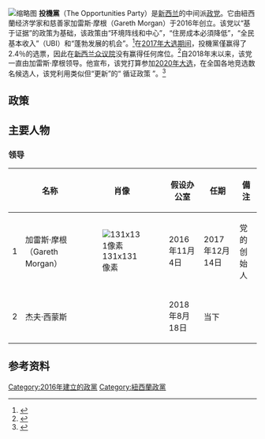 {{Infobox political party
|name=投機黨|affiliation1=|youth_wing=|membership_year=|membership=
|position=[[Radical_centrism|Radical centre]]<ref>[http://www.interest.co.nz/news/85912/mt-albert-election-test-how-palatable-opportunities-partys-radical-centrism-will-be Mt Albert by-election to test how palatable The Opportunities Party's 'radical centrism' will be in the general election; Geoff Simmons explains why 'it's time for something fresh'] {{Wayback|url=http://www.interest.co.nz/news/85912/mt-albert-election-test-how-palatable-opportunities-partys-radical-centrism-will-be |date=20201129022106 }}. Interest.co.nz. Author - Jenée Tibshraeny. Published 10 February 2017. Retrieved 19 September 2017.</ref>
|religion=|national=|european=|europarl=|affiliation1_title=|seats1_title=[[New_Zealand_House_of_Representatives|House of Representatives]]|successor=|seats1={{Composition bar|0|120|hex={{The Opportunities Party/meta/color}} }}|colours=|blank1_title=|blank1=|blank2_title=|blank2=|blank3_title=|blank3=|symbol=|student_wing=|merged=|logo=TOP CMYK Teal.png|international=|colorcode={{The Opportunities Party/meta/color}}|leader=[[Geoff_Simmons|Geoff Simmons]]|leader1_title=副黨魁|leader1_name=Shai Navot|president=|secretary_general=|spokesperson=|ideology=[[Radical_centrism|Radical centrism]]<ref name=TOPVision>{{Cite web|url=http://www.top.org.nz/vision|title=Vision|work=TOP|access-date=9 September 2017|language=en|archive-date=2021-02-06|archive-url=https://web.archive.org/web/20210206194140/https://www.top.org.nz/vision|dead-url=no}}</ref><br />[[Environmentalism|Environmentalism]]<ref name=TOPVision/>|slogan="Vote Different"|website={{Official URL}}|predecessor=|country=紐西蘭|native_name=|chairperson=|abbreviation=TOP|founder=[[Gareth_Morgan_(economist)|Gareth Morgan]]|founded=2016年11月4日|dissolved=|merger=|split=|footnotes=}}
[[File:TOP_logo_2017.svg|缩略图]]
'''投機黨'''（The Opportunities Party）是[[新西兰|新西兰]]的中间派[[政党|政党]]。它由紐西蘭经济学家和慈善家加雷斯·摩根（Gareth Morgan）于2016年创立。该党以“基于证据”的政策为基础，该政策由“环境阵线和中心”，“住房成本必須降低”，“全民基本收入”（UBI）和“蓬勃发展的机会”。<ref name="TOP Policy">{{Cite web|title=TOP Policy|url=https://www.top.org.nz/|accessdate=19 April 2020|archive-date=2021-03-12|archive-url=https://web.archive.org/web/20210312170959/https://www.top.org.nz/|dead-url=no}}</ref>在[[2017年紐西蘭大選|2017年大选期间]]，投機黨僅赢得了2.4％的选票，因此在[[紐西蘭眾議院|新西兰众议院]]没有赢得任何席位。<ref name="2017 general election results">{{Cite web|title=2017 General Election - Official Result|url=http://www.electionresults.govt.nz/electionresults_2017/|accessdate=7 October 2017|publisher=[[Electoral_Commission_(New_Zealand)|New Zealand Electoral Commission]]|archive-date=2017-10-07|archive-url=https://web.archive.org/web/20171007120051/http://www.electionresults.govt.nz/electionresults_2017/|dead-url=no}}</ref>自2018年末以来，该党一直由加雷斯·摩根领导。他宣布，该党打算参加[[2020年紐西蘭大選|2020年大选]]，在全国各地竞选数名候选人，该党利用类似但“更新”的“ 循证政策 ”。<ref>{{Cite news|url=https://www.top.org.nz/top_announces_first_candidates_for_2020_election|accessdate=20 April 2020|title=TOP Announces First Candidates for 2020 Election|date=24 February 2020|archive-date=2021-02-07|archive-url=https://web.archive.org/web/20210207084528/https://www.top.org.nz/top_announces_first_candidates_for_2020_election|dead-url=no}}</ref>     

== 政策 ==  

== 主要人物 ==

=== 领导 ===
{| class="wikitable"
!
! 名称 
! 肖像 
! 假设办公室 
! 任期
! 備注
|-
| 1
| 加雷斯·摩根（Gareth Morgan） 
|[[File:Gareth_Morgan_(cropped).jpg|131x131像素]]
| 2016年11月4日 
| 2017年12月14日 
| 党的创始人 
|-
| 2
| 杰夫·西蒙斯 
| 
| 2018年8月18日 
| 当下 
|
|}

==参考资料==
{{refs}}

[[Category:2016年建立的政黨|Category:2016年建立的政黨]]
[[Category:紐西蘭政黨|Category:紐西蘭政黨]]